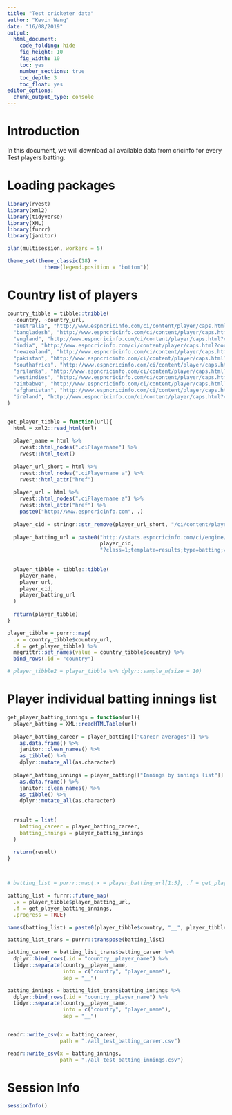 ```yaml
---
title: "Test cricketer data"
author: "Kevin Wang"
date: "16/08/2019"
output:
  html_document:
    code_folding: hide
    fig_height: 10
    fig_width: 10
    toc: yes
    number_sections: true
    toc_depth: 3
    toc_float: yes
editor_options: 
  chunk_output_type: console
---
```


# Introduction

In this document, we will download all available data from cricinfo for every Test players batting.

# Loading packages

```r
library(rvest)
library(xml2)
library(tidyverse)
library(XML)
library(furrr)
library(janitor)

plan(multisession, workers = 5)

theme_set(theme_classic(18) +
            theme(legend.position = "bottom"))
```


# Country list of players

```r
country_tibble = tibble::tribble(
  ~country, ~country_url,
  "australia", "http://www.espncricinfo.com/ci/content/player/caps.html?country=2;class=1",
  "bangladesh", "http://www.espncricinfo.com/ci/content/player/caps.html?country=25;class=1",
  "england", "http://www.espncricinfo.com/ci/content/player/caps.html?country=1;class=1",
  "india", "http://www.espncricinfo.com/ci/content/player/caps.html?country=6;class=1",
  "newzealand", "http://www.espncricinfo.com/ci/content/player/caps.html?country=5;class=1",
  "pakistan", "http://www.espncricinfo.com/ci/content/player/caps.html?country=7;class=1",
  "southafrica", "http://www.espncricinfo.com/ci/content/player/caps.html?country=3;class=1",
  "srilanka", "http://www.espncricinfo.com/ci/content/player/caps.html?country=8;class=1",
  "westindies", "http://www.espncricinfo.com/ci/content/player/caps.html?country=4;class=1",
  "zimbabwe", "http://www.espncricinfo.com/ci/content/player/caps.html?country=9;class=1",
  "afghanistan", "http://www.espncricinfo.com/ci/content/player/caps.html?country=40;class=1",
  "ireland", "http://www.espncricinfo.com/ci/content/player/caps.html?country=29;class=1"
)


get_player_tibble = function(url){
  html = xml2::read_html(url)
  
  player_name = html %>% 
    rvest::html_nodes(".ciPlayername") %>% 
    rvest::html_text()
  
  player_url_short = html %>% 
    rvest::html_nodes(".ciPlayername a") %>% 
    rvest::html_attr("href") 
  
  player_url = html %>% 
    rvest::html_nodes(".ciPlayername a") %>% 
    rvest::html_attr("href") %>% 
    paste0("http://www.espncricinfo.com", .)
  
  player_cid = stringr::str_remove(player_url_short, "/ci/content/player/")
  
  player_batting_url = paste0("http://stats.espncricinfo.com/ci/engine/player/",
                              player_cid,
                              "?class=1;template=results;type=batting;view=innings")
  
  
  player_tibble = tibble::tibble(
    player_name,
    player_url,
    player_cid,
    player_batting_url
  )
  
  return(player_tibble)
}

player_tibble = purrr::map(
  .x = country_tibble$country_url,
  .f = get_player_tibble) %>% 
  magrittr::set_names(value = country_tibble$country) %>% 
  bind_rows(.id = "country")

# player_tibble2 = player_tibble %>% dplyr::sample_n(size = 10)
```



# Player individual batting innings list
```r
get_player_batting_innings = function(url){
  player_batting = XML::readHTMLTable(url)
  
  player_batting_career = player_batting[["Career averages"]] %>% 
    as.data.frame() %>% 
    janitor::clean_names() %>% 
    as_tibble() %>% 
    dplyr::mutate_all(as.character)
  
  player_batting_innings = player_batting[["Innings by innings list"]] %>% 
    as.data.frame() %>% 
    janitor::clean_names() %>% 
    as_tibble() %>% 
    dplyr::mutate_all(as.character)
  
  
  result = list(
    batting_career = player_batting_career, 
    batting_innings = player_batting_innings
  )
  
  return(result)
}



# batting_list = purrr::map(.x = player_batting_url[1:5], .f = get_player_batting_innings)

batting_list = furrr::future_map(
  .x = player_tibble$player_batting_url,
  .f = get_player_batting_innings, 
  .progress = TRUE)

names(batting_list) = paste0(player_tibble$country, "__", player_tibble$player_name)

batting_list_trans = purrr::transpose(batting_list)

batting_career = batting_list_trans$batting_career %>% 
  dplyr::bind_rows(.id = "country__player_name") %>% 
  tidyr::separate(country__player_name, 
                  into = c("country", "player_name"),
                  sep = "__")

batting_innings = batting_list_trans$batting_innings %>% 
  dplyr::bind_rows(.id = "country__player_name") %>% 
  tidyr::separate(country__player_name, 
                  into = c("country", "player_name"),
                  sep = "__")


readr::write_csv(x = batting_career, 
                 path = "./all_test_batting_career.csv")

readr::write_csv(x = batting_innings, 
                 path = "./all_test_batting_innings.csv")

```



# Session Info
```r
sessionInfo()
```

